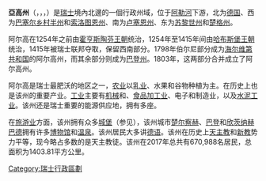 {{noteTA
| T  = zh-cn:阿尔高; zh-tw:亞高
| 1  = zh-cn:阿尔高; zh-tw:亞高
| 2  = zh-cn:阿劳; zh-tw:亞牢
| 3  = zh-cn:阿勒河; zh-tw:阿爾河
}}
{{Infobox Canton
| 州名     = 亞高州<br />Aargau
| 簡寫     = AG
| 州徽圖檔 = CHE Aargau COA.svg
| 地圖圖檔 = Aargau in Switzerland.svg
| 首府     = [[阿劳|阿劳]]
| 面積     = 1,403.81
| 面積排名 = 10
| 人口     = 670,988
| 人口排名 = 4
| 統計時間 = 2017年12月31日
| 密度排名 = 6
| 加入年份 = 1803
| 語言     = [[德語|德語]]
}}
'''亞高州'''（{{lang-de|Aargau}}，{{lang-fr|Argovie}}，{{lang-it|Argovia}}，{{lang-rm|Argovia}}）是[[瑞士|瑞士]]境內北邊的一個行政州域，位于[[阿勒河|阿勒河]]下游，北为[[德国|德国]]、西为[[巴塞尔乡村半州|巴塞尔乡村半州]]和[[索洛图恩州|索洛图恩州]]、南为[[卢塞恩州|卢塞恩州]]、东为[[苏黎世州|苏黎世州]]和[[楚格州|楚格州]]。

阿尔高在1254年之前由[[霍亨斯陶芬王朝|霍亨斯陶芬王朝]]统治，1254年至1415年间由[[哈布斯堡王朝|哈布斯堡王朝]]统治，1415年被瑞士联邦夺取，{{link-de|伯尔尼城邦|Stadt und Republik Bern}}保留西南部分。1798年伯尔尼部分成为[[海尔维第共和国|海尔维第共和国]]的阿尔高州，而其余部分则成为[[巴登州|巴登州]]。1803年，这两部分合并成立了阿尔高州。

阿尔高是瑞士最肥沃的地区之一，[[农业|农业]]以[[乳业|乳业]]、水果和谷物种植为主。{{link-de|秸秆编织业|Strohflechterei}}在历史上也是该州的重要产业。[[工业|工业]]主要有[[机械工程|机械]]和{{link-de|电气工业|Elektroindustrie}}、[[食品产业|食品加工业]]、电子和{{link-de|精密仪器|Präzisionsinstrument}}制造业，以及[[水泥|水泥工业]]。该州还是瑞士重要的能源供应地，拥有多座{{link-de|核能设施|Kerntechnische Anlage}}。

在[[旅游业|旅游业]]方面，该州拥有众多[[城堡|城堡]]（参见{{link-de|阿尔高州城堡列表|Liste der Burgen und Schlösser im Kanton Aargau}}），该州城市[[楚尔察赫|楚尔察赫]]、[[巴登_(瑞士)|巴登]]和[[欣茨纳赫巴德|欣茨纳赫巴德]]拥有许多[[博物馆|博物馆]]和[[温泉|温泉]]。该州居民大多讲[[德语|德语]]。该州在历史上[[天主教|天主教]]和[[新教|新教]]势力平等，现今略占多数的是天主教徒。该州在2017年总共有670,988名居民，总面积为1403.81平方公里。

{{commons|Aargau|亞高州}}

{{Swiss Cantons}}

{{Authority control}}
[[Category:瑞士行政區劃|Category:瑞士行政區劃]]